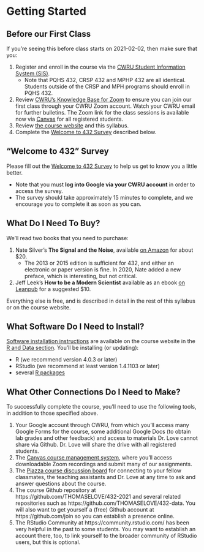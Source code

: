 # Getting Started

## Before our First Class

If you're seeing this before class starts on 2021-02-02, then make sure that you:

1. Register and enroll in the course via the [CWRU Student Information System (SIS)](https://sis.case.edu/).
    - Note that PQHS 432, CRSP 432 and MPHP 432 are all identical. Students outside of the CRSP and MPH programs should enroll in PQHS 432.
2. Review [CWRU's Knowledge Base for Zoom](https://case.edu/utech/help/knowledge-base/zoom/zoom-information) to ensure you can join our first class through your CWRU Zoom account. Watch your CWRU email for further bulletins. The Zoom link for the class sessions is available now via [Canvas](https://canvas.case.edu/) for all registered students.
3. Review [the course website](https://thomaselove.github.io/432/) and this syllabus. 
4. Complete the [Welcome to 432 Survey](http://bit.ly/432-2021-welcome-survey) described below.

## "Welcome to 432" Survey 

Please fill out the [Welcome to 432 Survey](http://bit.ly/432-2021-welcome-survey) to help us get to know you a little better.

- Note that you must **log into Google via your CWRU account** in order to access the survey.
- The survey should take approximately 15 minutes to complete, and we encourage you to complete it as soon as you can.

## What Do I Need To Buy?

We'll read two books that you need to purchase:

1. Nate Silver's **The Signal and the Noise**, available [on Amazon](https://www.amazon.com/Signal-Noise-Many-Predictions-Fail-but/dp/0143125087) for about $20. 
    - The 2013 or 2015 edition is sufficient for 432, and either an electronic or paper version is fine. In 2020, Nate added a new preface, which is interesting, but not critical.
2. Jeff Leek's **How to be a Modern Scientist** available as an ebook [on Leanpub](https://leanpub.com/modernscientist) for a suggested $10.

Everything else is free, and is described in detail in the rest of this syllabus or on the course website.

## What Software Do I Need to Install?

[Software installation instructions](https://thomaselove.github.io/432/software_install.html) are available on the course website in the [R and Data section](https://thomaselove.github.io/432/software_install.html). You'll be installing (or updating):

- R (we recommend version 4.0.3 or later)
- RStudio (we recommend at least version 1.4.1103 or later)
- several [R packages](https://thomaselove.github.io/432/r_packages.html)

## What Other Connections Do I Need to Make?

To successfully complete the course, you'll need to use the following tools, in addition to those specified above.

1. Your Google account through CWRU, from which you'll access many Google Forms for the course, some additional Google Docs (to obtain lab grades and other feedback) and access to materials Dr. Love cannot share via Github. Dr. Love will share the drive with all registered students.
2. The [Canvas course management system](https://canvas.case.edu/), where you'll access downloadable Zoom recordings and submit many of our assignments.
3. The [Piazza course discussion board](https://piazza.com/case/spring2021/pqhs432) for connecting to your fellow classmates, the teaching assistants and Dr. Love at any time to ask and answer questions about the course.
4. The course Github repository at https://github.com/THOMASELOVE/432-2021 and several related repositories such as https://github.com/THOMASELOVE/432-data. You will also want to get yourself a (free) Github account at https://github.com/join so you can establish a presence online.
5. The RStudio Community at https://community.rstudio.com/ has been very helpful in the past to some students. You may want to establish an account there, too, to link yourself to the broader community of RStudio users, but this is optional.

